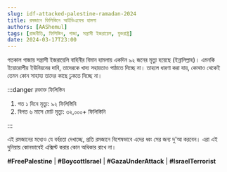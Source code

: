 ```yaml
---
slug: idf-attacked-palestine-ramadan-2024
title: রমজানে ফিলিস্তিনে আইডিএফের হামলা
authors: [AAShemul]
tags: [রাজনীতি, ফিলিস্তিন, গাজা, সন্ত্রাসী ইজরায়েল, যুক্তরাষ্ট্র]
date: 2024-03-17T23:00
---
```


<head>
	<link rel="apple-touch-icon" sizes="57x57" href="/icon/apple-icon-57x57.png"/>
	<link rel="apple-touch-icon" sizes="60x60" href="/icon/apple-icon-60x60.png"/>
	<link rel="apple-touch-icon" sizes="72x72" href="/icon/apple-icon-72x72.png"/>
	<link rel="apple-touch-icon" sizes="76x76" href="/icon/apple-icon-76x76.png"/>
	<link rel="apple-touch-icon" sizes="114x114" href="/icon/apple-icon-114x114.png"/>
	<link rel="apple-touch-icon" sizes="120x120" href="/icon/apple-icon-120x120.png"/>
	<link rel="apple-touch-icon" sizes="144x144" href="/icon/apple-icon-144x144.png"/>
	<link rel="apple-touch-icon" sizes="152x152" href="/icon/apple-icon-152x152.png"/>
	<link rel="apple-touch-icon" sizes="180x180" href="/icon/apple-icon-180x180.png"/>
	<link rel="icon" type="image/png" sizes="192x192" href="/icon/android-icon-192x192.png"/>
	<link rel="icon" type="image/png" sizes="32x32" href="/icon/favicon-32x32.png"/>
	<link rel="icon" type="image/png" sizes="96x96" href="/icon/favicon-96x96.png"/>
	<link rel="icon" type="image/png" sizes="16x16" href="/icon/favicon-16x16.png"/>
	<link rel="manifest" href="/manifest.json"/>
	<meta name="msapplication-TileColor" content="#ffffff"/>
	<meta name="msapplication-TileImage" content="/icon/ms-icon-144x144.png"/>
</head>

গতকাল গাজায় সন্ত্রাসী ইজরায়েলি বাহিনীর বিমান হামলায় একদিন ৯২ জনের মৃত্যু হয়েছে (ইন্নালিল্লাহ)।
এমনকি ইয়োরোপীয় ইউনিয়নের দাবি, তাদেরকে খাদ্য সহায়তাও পাঠাতে দিচ্ছে না। তাহলে ধারণা করা যায়, কোথাও থেকেই তেমন কোন সাহায্য তাদের কাছে ঢুকতে দিচ্ছে না।
<!--truncate-->

:::danger রক্তাক্ত ফিলিস্তিন
<ol className="bengali">
	<li>গত ১ দিনে মৃত্যু: ৯২ ফিলিস্তিনি</li>
	<li>বিগত ৬ মাসে মোট মৃত্যু: ৩২,০০০+ ফিলিস্তিনি</li>
</ol>
:::

এই রমজানের মধ্যেও যে বর্বরতা দেখাচ্ছে, প্রতি রমজানে বিশেষভাবে এদের ধ্বং সের জন্য দু'আ করবেন। এরা এই দুনিয়ায় কোনভাবেই এক্সিস্ট করার কোন অধিকার রাখে না।

**#FreePalestine** | **#BoycottIsrael** | **#GazaUnderAttack** | **#IsraelTerrorist**
